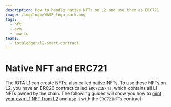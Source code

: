 ```yaml
---
description: How to handle native NFTs on L2 and use them as ERC721
image: /img/logo/WASP_logo_dark.png
tags:
  - nft
  - evm
  - how-to
teams:
  - iotaledger/l2-smart-contract
---
```


# Native NFT and ERC721

<ERC721/>

The IOTA L1 can create NFTs, also called native NFTs. To use these NFTs on L2, you have
an ERC20 contract called `ERC721NFTs`, which contains all L1 NFTs owned by the chain. The following guides will show you how to [mint your own L1 NFT from L2](./mint-nft.mdx) and [use](./use-as-erc721.mdx) it with the `ERC721NFTs` contract.
